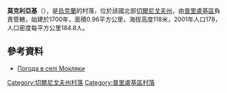 {{coord|50|24|26|N|32|27|45|E|scale:100000|display=title}}

'''莫克利亞基'''（{{lang-uk|Мокляки}}），是[[烏克蘭|烏克蘭]]的村落，位於該國北部[[切爾尼戈夫州|切爾尼戈夫州]]，由[[普里盧基區|普里盧基區]]負責管轄，始建於1700年，面積0.96平方公里，海拔高度118米，2001年人口178，人口密度每平方公里184.8人。

==參考資料==
*[http://weather.in.ua/ua/chernigovskaja/16168 Погода в селі Мокляки] {{Wayback|url=http://weather.in.ua/ua/chernigovskaja/16168 |date=20111220111739 }}

[[Category:切爾尼戈夫州村落|Category:切爾尼戈夫州村落]]
[[Category:普里盧基區村落|Category:普里盧基區村落]]


{{Chernihiv-geo-stub}}